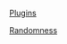 [[Projects/Open Source/Banshee/Plugins|Plugins]]

[[Projects/Open Source/Banshee/Randomness|Randomness]]
